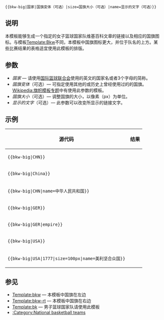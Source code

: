 {{Proofreader needed|from=[[:en:Template:Bkw-big]]}}
{{documentation subpage}}

<tt><code><nowiki>{{bkw-big|国家|国旗变体（可选）|size=国旗大小（可选）|name=显示的文字（可选）}}</nowiki></code></tt><br />

==说明==
本模板能够生成一个指定的女子篮球国家队维基百科文章的链接以及相应的国旗图标。与模板[[Template:Bkw]]不同，本模板中国旗图标更大，并位于队名的上方。某些比赛结果的表格适宜使用此模板的排版。

==参数==
*''国家'' — 请使用[[国际篮球联合会]]使用的英文的国家名或者3个字母的简称。
*''国旗变体''（可选）— 可指定使用其他的或历史上曾经使用过的的国旗。[[Wikipedia:旗帜模板专题#旗帜变种|Wikipedia:旗帜模板专题]]中有使用此参数的模板。
*''国旗大小''（可选）— 调整国旗的大小，以像素（px）为单位。
*''显示的文字''（可选）— 此参数可以改变所显示的链接文字。

==示例==
{| class="wikitable"
|-
! 源代码 !! 结果
|-
| <tt><nowiki>{{bkw-big|CHN}}</nowiki></tt> ||align=center| {{bkw-big|CHN}}
|-
| <tt><nowiki>{{bkw-big|China}}</nowiki></tt> ||align=center| {{bkw-big|China}}
|-
| <tt><nowiki>{{bkw-big|CHN|name=中华人民共和国}}</nowiki></tt> ||align=center| {{bkw-big|CHN|name=中华人民共和国}}
|-
| <tt><nowiki>{{bkw-big|GER}}</nowiki></tt> ||align=center| {{bkw-big|GER}}
|-
| <tt><nowiki>{{bkw-big|GER|empire}}</nowiki></tt> ||align=center| {{bkw-big|GER|empire}}
|-
| <tt><nowiki>{{bkw-big|USA}}</nowiki></tt> ||align=center| {{bkw-big|USA}}
|-
| <tt><nowiki>{{bkw-big|USA|1777|size=100px|name=美利坚合众国}}</nowiki></tt> ||align=center| {{bkw-big|USA|1777|size=100px|name=美利坚合众国}}
|}

==参见==
*[[Template:bkw]] — 本模板中国旗在左边
*[[Template:bkw-rt]] — 本模板中国旗在右边
*[[Template:bk]] — 男子篮球国家队请使用此模板
*[[:Category:National basketball teams]]

<includeonly>
[[Category:篮球模板|{{PAGENAME}}]]
[[Category:旗幟模板系統|{{PAGENAME}}]]
</includeonly>